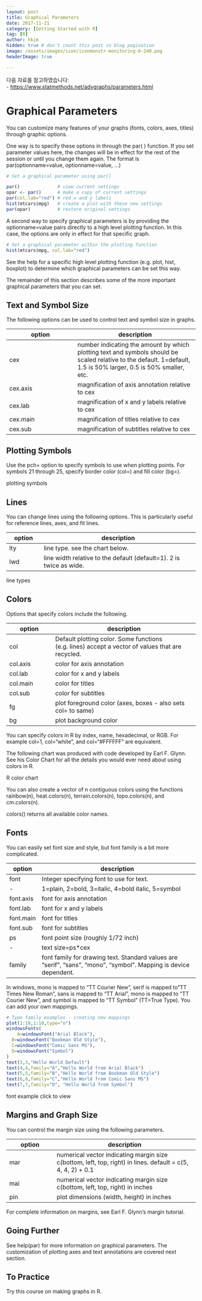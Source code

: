 ```yaml
---
layout: post  
title: Graphical Parameters
date: 2017-11-21  
category: [Getting Started with R]  
tag: [R]  
author: hkim  
hidden: true # don't count this post in blog pagination  
image: /assets/images/icon/iconmonstr-monitoring-6-240.png
headerImage: true

---
```


다음 자료를 참고하였습니다:  
- [https://www.statmethods.net/advgraphs/parameters.html](https://www.statmethods.net/advgraphs/parameters.html)

# Graphical Parameters

You can customize many features of your graphs (fonts, colors, axes, titles) through graphic options.

One way is to specify these options in through the par( ) function. If you set parameter values here, the changes will be in effect for the rest of the session or until you change them again. The format is par(optionname=value, optionname=value, ...)

```r
# Set a graphical parameter using par()

par()              # view current settings
opar <- par()      # make a copy of current settings
par(col.lab="red") # red x and y labels
hist(mtcars$mpg)   # create a plot with these new settings
par(opar)          # restore original settings
```

A second way to specify graphical parameters is by providing the optionname=value pairs directly to a high level plotting function. In this case, the options are only in effect for that specific graph.

```r
# Set a graphical parameter within the plotting function
hist(mtcars$mpg, col.lab="red")
```

See the help for a specific high level plotting function (e.g. plot, hist, boxplot) to determine which graphical parameters can be set this way.

The remainder of this section describes some of the more important graphical parameters that you can set.


## Text and Symbol Size

The following options can be used to control text and symbol size in graphs.

option   | description
---------|----------------
cex      | number indicating the amount by which plotting text and symbols should be scaled relative to the default. 1=default, 1.5 is 50% larger, 0.5 is 50% smaller, etc.
cex.axis | magnification of axis annotation relative to cex
cex.lab  | magnification of x and y labels relative to cex
cex.main | magnification of titles relative to cex
cex.sub  | magnification of subtitles relative to cex


## Plotting Symbols

Use the pch= option to specify symbols to use when plotting points. For symbols 21 through 25, specify border color (col=) and fill color (bg=).

plotting symbols


## Lines

You can change lines using the following options. This is particularly useful for reference lines, axes, and fit lines.

option | description
-------|------------------------------
lty    | line type. see the chart below.
lwd    | line width relative to the default (default=1). 2 is twice as wide.

line types


## Colors

Options that specify colors include the following.

option   | description
---------|----------------------------
col      | Default plotting color. Some functions (e.g. lines) accept a vector of values that are recycled.
col.axis | color for axis annotation
col.lab  | color for x and y labels
col.main | color for titles
col.sub  | color for subtitles
fg       | plot foreground color (axes, boxes - also sets col= to same)
bg       | plot background color

You can specify colors in R by index, name, hexadecimal, or RGB.
For example col=1, col="white", and col="#FFFFFF" are equivalent.

The following chart was produced with code developed by Earl F. Glynn. See his Color Chart for all the details you would ever need about using colors in R.

R color chart

You can also create a vector of n contiguous colors using the functions rainbow(n), heat.colors(n), terrain.colors(n), topo.colors(n), and cm.colors(n).

colors() returns all available color names.


## Fonts

You can easily set font size and style, but font family is a bit more complicated.

option    | description
----------|---------------------------------------------------
font      | Integer specifying font to use for text.
-         | 1=plain, 2=bold, 3=italic, 4=bold italic, 5=symbol
font.axis | font for axis annotation
font.lab  | font for x and y labels
font.main | font for titles
font.sub  | font for subtitles
ps        | font point size (roughly 1/72 inch)
-         | text size=ps*cex
family    | font family for drawing text. Standard values are "serif", "sans", "mono", "symbol". Mapping is device dependent.

In windows, mono is mapped to "TT Courier New", serif is mapped to"TT Times New Roman", sans is mapped to "TT Arial", mono is mapped to "TT Courier New", and symbol is mapped to "TT Symbol" (TT=True Type). You can add your own mappings.

```r
# Type family examples - creating new mappings
plot(1:10,1:10,type="n")
windowsFonts(
 	A=windowsFont("Arial Black"),
  B=windowsFont("Bookman Old Style"),
  C=windowsFont("Comic Sans MS"),
  D=windowsFont("Symbol")
)
text(3,3,"Hello World Default")
text(4,4,family="A","Hello World from Arial Black")
text(5,5,family="B","Hello World from Bookman Old Style")
text(6,6,family="C","Hello World from Comic Sans MS")
text(7,7,family="D", "Hello World from Symbol")
```

font example click to view


## Margins and Graph Size

You can control the margin size using the following parameters.

option | description
-------|---------------------
mar    | numerical vector indicating margin size c(bottom, left, top, right) in lines. default = c(5, 4, 4, 2) + 0.1
mai    | numerical vector indicating margin size c(bottom, left, top, right) in inches
pin    | plot dimensions (width, height) in inches

For complete information on margins, see Earl F. Glynn's margin tutorial.


## Going Further

See help(par) for more information on graphical parameters. The customization of plotting axes and text annotations are covered next section.


## To Practice

Try this course on making graphs in R.
